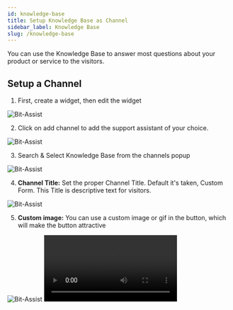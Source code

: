 ```yaml
---
id: knowledge-base
title: Setup Knowledge Base as Channel
sidebar_label: Knowledge Base
slug: /knowledge-base
---
```



You can use the Knowledge Base to answer most questions about your product or service to the visitors. 

## Setup a Channel

1.	First, create a widget, then edit the widget
  <Image src="channels/create-widget" alt="Bit-Assist" w="1046" h="300"/>
 
2.	Click on add channel to add the support assistant of your choice.
  <Image src="channels/create-click-add-channel" alt="Bit-Assist" w="1046" h="300"/>

3.	Search & Select Knowledge Base from the channels popup
  <Image src="channels/knowledge-base/select-knowledge-base" alt="Bit-Assist" w="1046" h="300"/>

4. **Channel Title:** Set the proper Channel Title. Default it's taken, Custom Form. This Title is descriptive text for visitors.
  <Image src="channels/knowledge-base/title" alt="Bit-Assist" w="1046" h="300"/>

5. **Custom image:** You can use a custom image or gif in the button, which will make the button attractive
  <Image src="channels/knowledge-base/custom-image" alt="Bit-Assist" w="1046" h="300"/>
  <Video src="knowledge-base-custom-image" w="1020" h="350" /> 


6. **Add FAQ:** Here you can set the FAQ title nd here description. You can customize the text in bold,italics,color,insert images, text align,links and etc in the FAQ description. 
  <Image src="channels/knowledge-base/description" alt="Bit-Assist" w="1046" h="300"/>
  <Image src="channels/knowledge-base/add-view" alt="Bit-Assist" w="1046" h="300"/>

7. **Form Theme Color:** You can change the form theme color of your preference.
  <Image src="channels/knowledge-base/theme-color" alt="Bit-Assist" w="1046" h="300"/>

8. **Form Text Color:** You can change the form test color of your preference.
  <Image src="channels/knowledge-base/text-color" alt="Bit-Assist" w="1046" h="300"/>

9. **Hide after office hours:** You can organize your office time by enabling the Hide after office hours option that you have already configured from settings.
  <Image src="channels/business-hours" alt="Bit-Assist" w="1046" h="300"/>

10. **Channel show on:** You can now afford to hide or show channels on mobile and desktops as of your choice with this feature.
  <Image src="channels/hide-and-show-channel" alt="Bit-Assist" w="1046" h="300"/> 

11. **Save:** Now save the channel by clicking the Save button. Then you will see a successful channel-created message.
  <Image src="channels/knowledge-base/save" alt="Bit-Assist" w="1046" h="300"/>

12. **Search**: The visitor can search faq easily if you have ad lot of Knowledge Base.
  <Image src="channels/knowledge-base/front-view" alt="Bit-Assist" w="1046" h="300"/>
  <Image src="channels/knowledge-base/search" alt="Bit-Assist" w="1046" h="300"/>


<Feedback/>